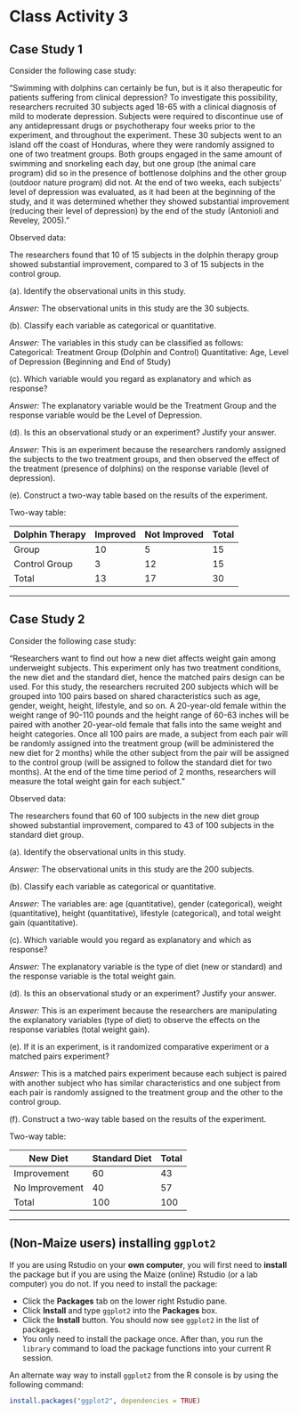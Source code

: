# Class Activity 3

## Case Study 1

Consider the following case study:


<bql>
“Swimming with dolphins can certainly be fun, but is it also therapeutic for patients suffering from clinical depression? To investigate this possibility, researchers recruited 30 subjects aged 18-65 with a clinical diagnosis of mild to moderate depression. Subjects were required to discontinue use of any antidepressant drugs or psychotherapy four weeks prior to the experiment, and throughout the experiment. These 30 subjects went to an island off the coast of Honduras, where they were randomly assigned to one of two treatment groups. Both groups engaged in the same amount of swimming and snorkeling each day, but one group (the animal care program) did so in the presence of bottlenose dolphins and the other group (outdoor nature program) did not. At the end of two weeks, each subjects’ level of depression was evaluated, as it had been at the beginning of the study, and it was determined whether they showed substantial improvement (reducing their level of depression) by the end of the study  (Antonioli and Reveley, 2005).”</bql>

Observed data:

<bql>
The researchers found that 10 of 15 subjects in the dolphin therapy group showed substantial improvement, compared to 3 of 15 subjects in the control group.
</bql>


(a). Identify the observational units in this study. 

*Answer:* The observational units in this study are the 30 subjects. 

(b). Classify each variable as categorical or quantitative. 

*Answer:*  The variables in this study can be classified as follows: 
Categorical: Treatment Group (Dolphin and Control)
Quantitative: Age, Level of Depression (Beginning and End of Study) 

(c). Which variable would you regard as explanatory and which as response? 

*Answer:* The explanatory variable would be the Treatment Group and the response variable would be the Level of Depression. 

(d). Is this an observational study or an experiment? Justify your answer.

 *Answer:* This is an experiment because the researchers randomly assigned the subjects to the two treatment groups, and then observed the effect of the treatment (presence of dolphins) on the response variable (level of depression).

(e). Construct a two-way table based on the results of the experiment.

Two-way table:

Dolphin Therapy   | Improved | Not Improved | Total
------------------|----------|--------------|------
Group             | 10       | 5  |  15
Control Group     | 3        | 12 | 15
Total  |   13 |   17 |   30


---------------------------------------------------

## Case Study 2

Consider the following case study:


<bql>
“Researchers want to find out how a new diet affects weight gain among underweight subjects. This experiment only has two treatment conditions, the new diet and the standard diet, hence the matched pairs design can be used. For this study, the researchers recruited 200 subjects which will be grouped into 100 pairs based on shared characteristics such as age, gender, weight, height, lifestyle, and so on.  A 20-year-old female within the weight range of 90-110 pounds and the height range of 60-63 inches will be paired with another 20-year-old female that falls into the same weight and height categories.  Once all 100 pairs are made, a subject from each pair will be randomly assigned into the treatment group (will be administered the new diet for 2 months) while the other subject from the pair will be assigned to the control group (will be assigned to follow the standard diet for two months). At the end of the time time period of 2 months, researchers will measure the total weight gain for each subject.”</bql>

Observed data:

<bql>
The researchers found that 60 of 100 subjects in the new diet group showed substantial improvement, compared to 43 of 100 subjects in the standard diet group.
</bql>


(a). Identify the observational units in this study. 

*Answer:* The observational units in this study are the 200 subjects. 

(b). Classify each variable as categorical or quantitative. 

*Answer:* The variables are: age (quantitative), gender (categorical), weight (quantitative), height (quantitative), lifestyle (categorical), and total weight gain (quantitative). 


(c). Which variable would you regard as explanatory and which as response? 

*Answer:* The explanatory variable is the type of diet (new or standard) and the response variable is the total weight gain.

(d). Is this an observational study or an experiment? Justify your answer.

*Answer:* This is an experiment because the researchers are manipulating the explanatory variables (type of diet) to observe the effects on the response variables (total weight gain).

(e). If it is an experiment, is it randomized comparative experiment or a matched pairs experiment?

*Answer:* This is a matched pairs experiment because each subject is paired with another subject who has similar characteristics and one subject from each pair is randomly assigned to the treatment group and the other to the control group.

(f). Construct a two-way table based on the results of the experiment.

Two-way table:

New Diet |	Standard Diet | 	Total
------------------|----------|--------------
Improvement |	60 | 	43 |	103
No Improvement |	40 |	57 |	97
Total |	100 |	100 |	200

---------------------------------------------------

## (Non-Maize users) installing `ggplot2`

If you are using Rstudio on your **own computer**, you will first need to **install** the package but if you are using the Maize (online) Rstudio (or a lab computer) you do not. If you need to install the package: 

- Click the **Packages** tab on the lower right Rstudio pane.
- Click **Install** and type `ggplot2` into the **Packages** box. 
- Click the **Install** button. You should now see `ggplot2` in the list of packages. 
- You only need to install the package once. After than, you run the `library` command to load the package functions into your current R session.

An alternate way way to install `ggplot2` from the R console is by using the following command:

```r
install.packages("ggplot2", dependencies = TRUE)
```
